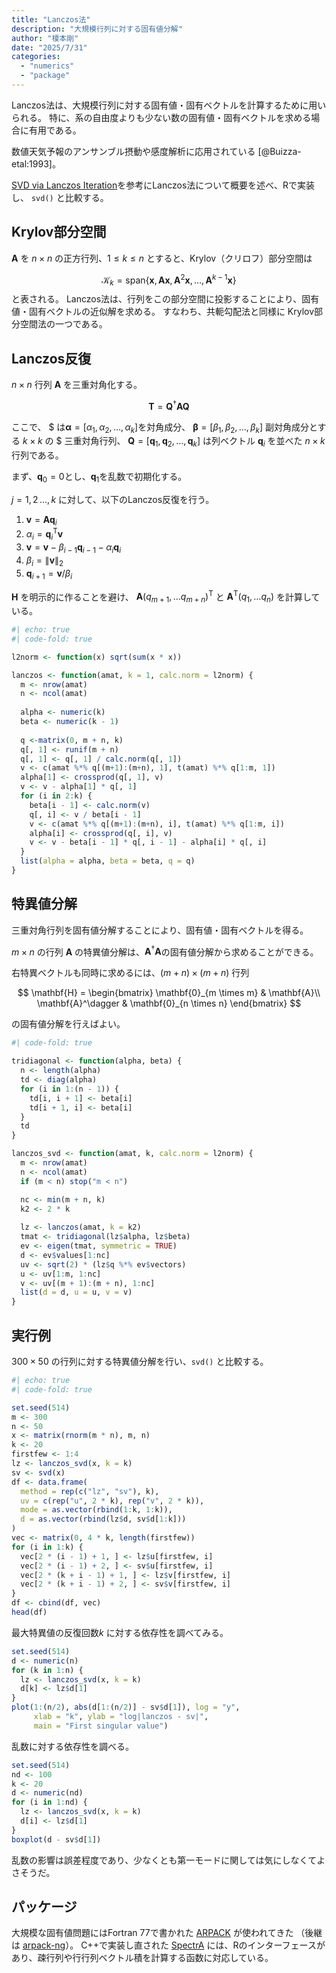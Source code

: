 ```yaml
---
title: "Lanczos法"
description: "大規模行列に対する固有値分解"
author: "榎本剛"
date: "2025/7/31"
categories:
  - "numerics"
  - "package"
---
```


Lanczos法は、大規模行列に対する固有値・固有ベクトルを計算するために用いられる。
特に、系の自由度よりも少ない数の固有値・固有ベクトルを求める場合に有用である。

数値天気予報のアンサンブル摂動や感度解析に応用されている [@Buizza-etal:1993]。

[SVD via Lanczos Iteration](https://fml-fam.github.io/blog/2020/06/15/svd-via-lanczos-iteration/)を参考にLanczos法について概要を述べ、Rで実装し、 `svd()` と比較する。

## Krylov部分空間

$\mathbf{A}$ を $n\times n$ の正方行列、$1 \le k \le n$ とすると、Krylov（クリロフ）部分空間は

$$
\mathcal{K}_k = \text{span}\{\mathbf{x}, \mathbf{Ax}, \mathbf{A}^2\mathbf{x},\dots,\mathbf{A}^{k-1}\mathbf{x}\}
$$
と表される。
Lanczos法は、行列をこの部分空間に投影することにより、固有値・固有ベクトルの近似解を求める。
すなわち、共軛勾配法と同様に Krylov部分空間法の一つである。

## Lanczos反復

$n\times n$ 行列 $\mathbf{A}$ を三重対角化する。

$$
\mathbf{T} = \mathbf{Q}^\dagger\mathbf{A}\mathbf{Q}
$$

ここで、  \mathbf{T}$ は$\boldsymbol\alpha = [\alpha_1,\,\alpha_2,\,\dots,\,\alpha_k]$を対角成分、 $\boldsymbol\beta = [\beta_1,\,\beta_2,\,\dots,\,\beta_k]$ 副対角成分とする $k \times k$ の $ 三重対角行列、
$\mathbf{Q} = [\mathbf{q}_1, \mathbf{q}_2, \dots, \mathbf{q}_k]$ は列ベクトル $\mathbf{q}_i$ を並べた $n\times k$ 行列である。

まず、$\mathbf{q}_0 = 0$とし、$\mathbf{q}_1$を乱数で初期化する。

$j = 1,\,2\,\dots,k$ に対して、以下のLanczos反復を行う。

1.  $\mathbf{v} = \mathbf{A}\mathbf{q}_i$
2.  $\alpha_i = \mathbf{q}_i^\mathrm{T}\mathbf{v}$
3.  $\mathbf{v} = \mathbf{v} - \beta_{i-1}\mathbf{q}_{i-1} - \alpha_i\mathbf{q}_i$
4.  $\beta_i = \|\mathbf{v}\|_2$
5.  $\mathbf{q}_{i+1} = \mathbf{v} / \beta_i$


$\mathbf{H}$ を明示的に作ることを避け、 $\mathbf{A}(q_{m+1}, \dots q_{m+n})^\mathrm{T}$ と $\mathbf{A}^\mathrm{T}(q_{1}, \dots q_{n})$ を計算している。

```r
#| echo: true
#| code-fold: true

l2norm <- function(x) sqrt(sum(x * x))

lanczos <- function(amat, k = 1, calc.norm = l2norm) {
  m <- nrow(amat)
  n <- ncol(amat)
  
  alpha <- numeric(k)
  beta <- numeric(k - 1)
  
  q <-matrix(0, m + n, k)
  q[, 1] <- runif(m + n)
  q[, 1] <- q[, 1] / calc.norm(q[, 1])
  v <- c(amat %*% q[(m+1):(m+n), 1], t(amat) %*% q[1:m, 1])
  alpha[1] <- crossprod(q[, 1], v)
  v <- v - alpha[1] * q[, 1]
  for (i in 2:k) {
    beta[i - 1] <- calc.norm(v)
    q[, i] <- v / beta[i - 1]
    v <- c(amat %*% q[(m+1):(m+n), i], t(amat) %*% q[1:m, i])
    alpha[i] <- crossprod(q[, i], v)
    v <- v - beta[i - 1] * q[, i - 1] - alpha[i] * q[, i]
  }
  list(alpha = alpha, beta = beta, q = q)
}
```

## 特異値分解

三重対角行列を固有値分解することにより、固有値・固有ベクトルを得る。

$m\times n$ の行列 $\mathbf{A}$ の特異値分解は、$\mathbf{A}^\dagger\mathbf{A}$の固有値分解から求めることができる。

右特異ベクトルも同時に求めるには、$(m+n)\times (m+n)$ 行列

$$
\mathbf{H} = \begin{bmatrix}
\mathbf{0}_{m \times m} & \mathbf{A}\\
\mathbf{A}^\dagger & \mathbf{0}_{n \times n}
\end{bmatrix}
$$

の固有値分解を行えばよい。

```r
#| code-fold: true

tridiagonal <- function(alpha, beta) {
  n <- length(alpha)
  td <- diag(alpha)
  for (i in 1:(n - 1)) {
    td[i, i + 1] <- beta[i]
    td[i + 1, i] <- beta[i]
  }
  td
}

lanczos_svd <- function(amat, k, calc.norm = l2norm) {
  m <- nrow(amat)
  n <- ncol(amat)
  if (m < n) stop("m < n")

  nc <- min(m + n, k)
  k2 <- 2 * k
  
  lz <- lanczos(amat, k = k2)
  tmat <- tridiagonal(lz$alpha, lz$beta)
  ev <- eigen(tmat, symmetric = TRUE)
  d <- ev$values[1:nc]
  uv <- sqrt(2) * (lz$q %*% ev$vectors)
  u <- uv[1:m, 1:nc]
  v <- uv[(m + 1):(m + n), 1:nc]
  list(d = d, u = u, v = v)
}
```

## 実行例

$300 \times 50$ の行列に対する特異値分解を行い、`svd()` と比較する。

```r
#| echo: true
#| code-fold: true

set.seed(514)
m <- 300
n <- 50
x <- matrix(rnorm(m * n), m, n)
k <- 20
firstfew <- 1:4
lz <- lanczos_svd(x, k = k)
sv <- svd(x)
df <- data.frame(
  method = rep(c("lz", "sv"), k),
  uv = c(rep("u", 2 * k), rep("v", 2 * k)),
  mode = as.vector(rbind(1:k, 1:k)),
  d = as.vector(rbind(lz$d, sv$d[1:k]))
)
vec <- matrix(0, 4 * k, length(firstfew))
for (i in 1:k) {
  vec[2 * (i - 1) + 1, ] <- lz$u[firstfew, i]
  vec[2 * (i - 1) + 2, ] <- sv$u[firstfew, i]
  vec[2 * (k + i - 1) + 1, ] <- lz$v[firstfew, i]
  vec[2 * (k + i - 1) + 2, ] <- sv$v[firstfew, i]
}
df <- cbind(df, vec)
head(df)
```

最大特異値の反復回数$k$ に対する依存性を調べてみる。

```r
set.seed(514)
d <- numeric(n)
for (k in 1:n) {
  lz <- lanczos_svd(x, k = k)
  d[k] <- lz$d[1]
}
plot(1:(n/2), abs(d[1:(n/2)] - sv$d[1]), log = "y",
     xlab = "k", ylab = "log|lanczos - sv|",
     main = "First singular value")
```

乱数に対する依存性を調べる。

```r
set.seed(514)
nd <- 100
k <- 20
d <- numeric(nd)
for (i in 1:nd) {
  lz <- lanczos_svd(x, k = k)
  d[i] <- lz$d[1]
}
boxplot(d - sv$d[1])
```

乱数の影響は誤差程度であり、少なくとも第一モードに関しては気にしなくてよさそうだ。

## パッケージ

大規模な固有値問題にはFortran 77で書かれた [ARPACK](https://www.arpack.org/) が使われてきた
（後継は [arpack-ng](https://github.com/opencollab/arpack-ng)）。
C++で実装し直された [SpectrA](https://spectralib.org/) には、Rのインターフェースがあり、疎行列や行行列ベクトル積を計算する函数に対応している。
